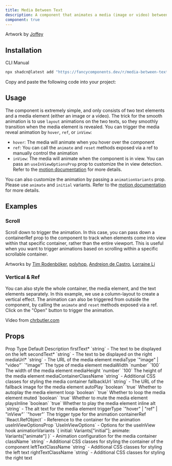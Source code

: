 ```yaml
---
title: Media Between Text
description: A component that animates a media (image or video) between two text elements.
component: true
---
```


<ComponentPreview name="media-between-text-demo" />

Artwork by [Joffey](https://www.instagram.com/designbyjoffey/)

## Installation

<Tabs defaultValue="cli">

<TabsList>
  <TabsTrigger value="cli">CLI</TabsTrigger>
  <TabsTrigger value="manual">Manual</TabsTrigger>
</TabsList>
<TabsContent value="cli">

```bash
npx shadcn@latest add "https://fancycomponents.dev/r/media-between-text.json
```

</TabsContent>
<TabsContent value="manual">

<Steps>

<Step>Copy and paste the following code into your project:</Step>

<ComponentSource name="media-between-text" />

</Steps>

</TabsContent>
</Tabs>

## Usage

The component is extremely simple, and only consists of two text elements and a media element (either an image or a video). The trick for the smooth animation is to use `layout` animations on the two texts, so they smoothly transition when the media element is revealed.
You can trigger the media reveal animation by `hover`, `ref`, or `inView`:

- `hover`: The media will animate when you hover over the component
- `ref`: You can call the `animate` and `reset` methods exposed via a ref to manually control the animation
- `inView`: The media will animate when the component is in view. You can pass an `useInViewOptionsProp` prop to customize the in view detection. Refer to the [motion documentation](https://motion.dev/docs/docs/react-use-in-view) for more details.

You can also customize the animation by passing a `animationVariants` prop. Please use `animate` and `initial` variants. Refer to the [motion documentation](https://motion.dev/docs/react-animation#animatable-values) for more details.

## Examples

### Scroll

Scroll down to trigger the animation. In this case, you can pass down a containerRef prop to the component to track when elements come into view within that specific container, rather than the entire viewport. This is useful when you want to trigger animations based on scrolling within a specific scrollable container.

<ComponentPreview name="media-between-text-scroll-demo" />

Artworks by [Tim Rodenböker](https://www.instagram.com/tim_rodenbroeker/), [polyhop](https://www.instagram.com/polyhop/), [Andreion de Castro](https://www.instagram.com/andreiongd/), [Lorraine Li](https://www.instagram.com/lorrr.l/)

### Vertical & Ref

You can also style the whole container, the media element, and the text elements separately. In this example, we use a column-layout to create a vertical effect. The animation can also be triggered from outside the component, by calling the `animate` and `reset` methods exposed via a ref. Click on the "Open" button to trigger the animation.

<ComponentPreview name="media-between-text-vertical-demo" />

Video from [chrbutler.com](https://www.chrbutler.com/what-i-want-from-the-internet)

## Props

<Table>
  <TableHeader>
    <TableRow>
      <TableHead>Prop</TableHead>
      <TableHead>Type</TableHead>
      <TableHead>Default</TableHead>
      <TableHead>Description</TableHead>
    </TableRow>
  </TableHeader>
  <TableBody>
    <TableRow>
      <TableCell>firstText<span className="text-red-500">*</span></TableCell>
      <TableCell>`string`</TableCell>
      <TableCell>-</TableCell>
      <TableCell>The text to be displayed on the left</TableCell>
    </TableRow>
    <TableRow>
      <TableCell>secondText<span className="text-red-500">*</span></TableCell>
      <TableCell>`string`</TableCell>
      <TableCell>-</TableCell>
      <TableCell>The text to be displayed on the right</TableCell>
    </TableRow>
    <TableRow>
      <TableCell>mediaUrl<span className="text-red-500">*</span></TableCell>
      <TableCell>`string`</TableCell>
      <TableCell>-</TableCell>
      <TableCell>The URL of the media element</TableCell>
    </TableRow>
    <TableRow>
      <TableCell>mediaType</TableCell>
      <TableCell>`"image" | "video"`</TableCell>
      <TableCell>`"image"`</TableCell>
      <TableCell>The type of media element</TableCell>
    </TableRow>
    <TableRow>
      <TableCell>mediaWidth</TableCell>
      <TableCell>`number`</TableCell>
      <TableCell>`100`</TableCell>
      <TableCell>The width of the media element</TableCell>
    </TableRow>
    <TableRow>
      <TableCell>mediaHeight</TableCell>
      <TableCell>`number`</TableCell>
      <TableCell>`100`</TableCell>
      <TableCell>The height of the media element</TableCell>
    </TableRow>
    <TableRow>
      <TableCell>mediaContainerClassName</TableCell>
      <TableCell>`string`</TableCell>
      <TableCell>-</TableCell>
      <TableCell>Additional CSS classes for styling the media container</TableCell>
    </TableRow>
    <TableRow>
      <TableCell>fallbackUrl</TableCell>
      <TableCell>`string`</TableCell>
      <TableCell>-</TableCell>
      <TableCell>The URL of the fallback image for the media element</TableCell>
    </TableRow>
    <TableRow>
      <TableCell>autoPlay</TableCell>
      <TableCell>`boolean`</TableCell>
      <TableCell>`true`</TableCell>
      <TableCell>Whether to autoplay the media element</TableCell>
    </TableRow>
    <TableRow>
      <TableCell>loop</TableCell>
      <TableCell>`boolean`</TableCell>
      <TableCell>`true`</TableCell>
      <TableCell>Whether to loop the media element</TableCell>
    </TableRow>
    <TableRow>
      <TableCell>muted</TableCell>
      <TableCell>`boolean`</TableCell>
      <TableCell>`true`</TableCell>
      <TableCell>Whether to mute the media element</TableCell>
    </TableRow>
    <TableRow>
      <TableCell>playsInline</TableCell>
      <TableCell>`boolean`</TableCell>
      <TableCell>`true`</TableCell>
      <TableCell>Whether to play the media element inline</TableCell>
    </TableRow>
    <TableRow>
      <TableCell>alt</TableCell>
      <TableCell>`string`</TableCell>
      <TableCell>-</TableCell>
      <TableCell>The alt text for the media element</TableCell>
    </TableRow>
    <TableRow>
      <TableCell>triggerType</TableCell>
      <TableCell>`"hover" | "ref" | "inView"`</TableCell>
      <TableCell>`"hover"`</TableCell>
      <TableCell>The trigger type for the animation</TableCell>
    </TableRow>
    <TableRow>
      <TableCell>containerRef</TableCell>
      <TableCell>`React.RefObject<HTMLDivElement>`</TableCell>
      <TableCell>-</TableCell>
      <TableCell>Reference to the container for the animation</TableCell>
    </TableRow>
    <TableRow>
      <TableCell>useInViewOptionsProp</TableCell>
      <TableCell>`UseInViewOptions`</TableCell>
      <TableCell>-</TableCell>
      <TableCell>Options for the useInView hook</TableCell>
    </TableRow>
    <TableRow>
      <TableCell>animationVariants</TableCell>
      <TableCell>`{ initial: Variants["initial"]; animate: Variants["animate"] }`</TableCell>
      <TableCell>-</TableCell>
      <TableCell>Animation configuration for the media container</TableCell>
    </TableRow>
    <TableRow>
      <TableCell>className</TableCell>
      <TableCell>`string`</TableCell>
      <TableCell>-</TableCell>
      <TableCell>Additional CSS classes for styling the container of the component</TableCell>
    </TableRow>
    <TableRow>
      <TableCell>leftTextClassName</TableCell>
      <TableCell>`string`</TableCell>
      <TableCell>-</TableCell>
      <TableCell>Additional CSS classes for styling the left text</TableCell>
    </TableRow>
    <TableRow>
      <TableCell>rightTextClassName</TableCell>
      <TableCell>`string`</TableCell>
      <TableCell>-</TableCell>
      <TableCell>Additional CSS classes for styling the right text</TableCell>
    </TableRow>
  </TableBody>
</Table>